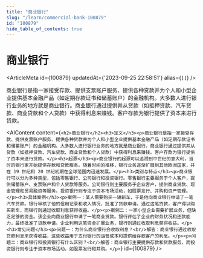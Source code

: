 ```yaml
---
title: "商业银行"
slug: "/learn/commercial-bank-100879"
id: "100879"
hide_table_of_contents: true
---
```



# 商业银行

<ArticleMeta id={100879} updatedAt={'2023-09-25 22:58:51'} alias={`[]`} />
<div className='border-solid border-b border-t-0 my-4 border-[var(--ifm-color-gray-300)]' />

商业银行是指一家接受存款、提供支票账户服务、提供各种贷款并为个人和小型企业提供基本金融产品（如定期存款证书和储蓄账户）的金融机构。大多数人进行银行业务的地方就是商业银行。商业银行通过提供并从贷款（如抵押贷款、汽车贷款、商业贷款和个人贷款）中获得利息来赚钱。客户存款为银行提供了资本来进行贷款。

<AIContent content={`<h2>商业银行</h2><h3>定义</h3><p>商业银行是指一家接受存款、提供支票账户服务、提供各种贷款并为个人和小型企业提供基本金融产品（如定期存款证书和储蓄账户）的金融机构。大多数人进行银行业务的地方就是商业银行。商业银行通过提供并从贷款（如抵押贷款、汽车贷款、商业贷款和个人贷款）中获得利息来赚钱。客户存款为银行提供了资本来进行贷款。</p><h3>起源</h3><p>商业银行的起源可以追溯到中世纪的意大利，当时的银行家开始提供存款和贷款服务。随着时间的推移，银行业务逐渐扩展到其他欧洲国家，并在 19 世纪和 20 世纪初期在全球范围内迅速发展。</p><h3>类别与特点</h3><p>商业银行可以分为多种类型，包括零售银行、公司银行和投资银行。零售银行主要服务于个人客户，提供储蓄账户、支票账户和个人贷款等服务。公司银行则主要服务于企业客户，提供商业贷款、现金管理和贸易融资等服务。投资银行则专注于资本市场活动，如股票发行、并购和资产管理。</p><h3>具体案例</h3><p>案例一：某人需要购买一辆新车，于是他向商业银行申请了一笔汽车贷款。银行审核了他的信用记录和收入情况，批准了贷款申请。通过这笔贷款，客户得以购买新车，而银行则通过收取利息获得收益。</p><p>案例二：一家小型企业需要扩展业务，但缺乏足够的资金。该企业向商业银行申请了一笔商业贷款。银行评估了企业的财务状况和还款能力，最终批准了贷款申请。企业利用这笔资金扩展业务，银行则通过收取利息获得收益。</p><h3>常见问题</h3><p>问题一：为什么商业银行会收取利息？<br/>解答：商业银行通过收取贷款利息来获得收益，这些收益用于支付银行的运营成本和提供给存款客户的利息。</p><p>问题二：商业银行和投资银行有什么区别？<br/>解答：商业银行主要提供存款和贷款服务，而投资银行则专注于资本市场活动，如股票发行和并购。</p>`} id={100879} />
